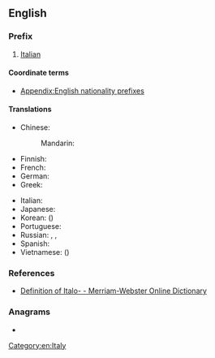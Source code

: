 {{also|italo|Italo|ítalo|italo-|ítalo-}}
==English==

===Prefix===
{{en-prefix}}

# [[Italian]]
#: {{prefixusex|en|-phile|Italophile}}
#: {{prefixusex|en|Austrian|Italo-Austrian}}

====Coordinate terms====
* [[Appendix:English nationality prefixes]]

====Translations====
{{trans-top|relating to Italy or Italian}}
* Chinese:
*: Mandarin: {{t+|cmn|意|alt=意-|tr=Yì-|sc=Hani}}
* Finnish: {{t+|fi|italialainen}}
* French: {{t|fr|italo-}}
* German: {{t+|de|Italienisch|alt=Italienisch-}}
* Greek: {{t|el|ιταλο-}}
{{trans-mid}}
* Italian: {{t|it|italo-}}
* Japanese: {{t+|ja|伊|alt=伊-|tr=い-, i-}}
* Korean: {{t+|ko|이|alt=이-}} ({{t+|ko|伊|alt=伊-|sc=Hani}})
* Portuguese: {{t+|pt|ítalo-}}
* Russian: {{t|ru|италья́нско-}}, {{t|ru|италья́но-}}, {{t|ru|ита́ло-}}
* Spanish: {{t|es|italo-}}
* Vietnamese: {{t+|vi|Ý}} ({{t|vi|意|alt=意-|sc=Hani}})
{{trans-bottom}}

===References===
* [http://m-w.com/dictionary/italo Definition of Italo- - Merriam-Webster Online Dictionary]

===Anagrams===
* {{anagrams|en|a=ailot|Alito|IOLTA|Tolai}}

[[Category:en:Italy]]